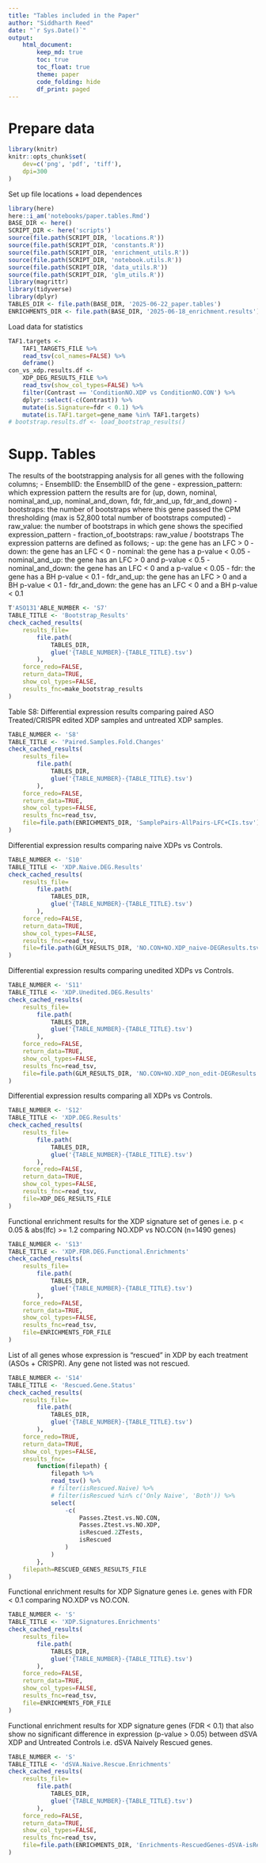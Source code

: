 ```yaml
---
title: "Tables included in the Paper"
author: "Siddharth Reed"
date: "`r Sys.Date()`"
output: 
    html_document:
        keep_md: true
        toc: true
        toc_float: true
        theme: paper
        code_folding: hide
        df_print: paged
---
```


<style type="text/css">
.main-container {
  max-width: 1800px !important;
  margin-left: auto;
  margin-right: auto;
}
</style>

# Prepare data

```r
library(knitr)
knitr::opts_chunk$set(
    dev=c('png', 'pdf', 'tiff'),
    dpi=300
)
```
Set up file locations + load dependences
```r
library(here)
here::i_am('notebooks/paper.tables.Rmd')
BASE_DIR <- here()
SCRIPT_DIR <- here('scripts')
source(file.path(SCRIPT_DIR, 'locations.R'))
source(file.path(SCRIPT_DIR, 'constants.R'))
source(file.path(SCRIPT_DIR, 'enrichment_utils.R'))
source(file.path(SCRIPT_DIR, 'notebook.utils.R'))
source(file.path(SCRIPT_DIR, 'data_utils.R'))
source(file.path(SCRIPT_DIR, 'glm_utils.R'))
library(magrittr)
library(tidyverse)
library(dplyr)
TABLES_DIR <- file.path(BASE_DIR, '2025-06-22_paper.tables')
ENRICHMENTS_DIR <- file.path(BASE_DIR, '2025-06-18_enrichment.results')

```
Load data for statistics
```r
TAF1.targets <- 
    TAF1_TARGETS_FILE %>%
    read_tsv(col_names=FALSE) %>% 
    deframe()
con_vs_xdp.results.df <- 
    XDP_DEG_RESULTS_FILE %>% 
    read_tsv(show_col_types=FALSE) %>% 
    filter(Contrast == 'ConditionNO.XDP vs ConditionNO.CON') %>% 
    dplyr::select(-c(Contrast)) %>% 
    mutate(is.Signature=fdr < 0.1) %>% 
    mutate(is.TAF1.target=gene_name %in% TAF1.targets)
# bootstrap.results.df <- load_bootstrap_results()
```

# Supp. Tables

The results of the bootstrapping analysis for all genes with the following columns; 
- EnsemblID: the EnsemblID of the gene 
- expression_pattern: which expression pattern the results are for (up, down, nominal, nominal_and_up, nominal_and_down, fdr, fdr_and_up, fdr_and_down) 
- bootstraps: the number of bootstraps where this gene passed the CPM thresholding (max is 52,800 total number of bootstraps computed) 
- raw_value: the number of bootstraps in which gene shows the specified expression_pattern 
- fraction_of_bootstraps: raw_value / bootstraps
The expression patterns are defined as follows; 
- up: the gene has an LFC > 0 
- down: the gene has an LFC < 0 
- nominal: the gene has a p-value < 0.05 
- nominal_and_up: the gene has an LFC > 0 and p-value < 0.5 
- nominal_and_down: the gene has an LFC < 0 and a p-value < 0.05 
- fdr: the gene has a BH p-value < 0.1 
- fdr_and_up: the gene has an LFC > 0 and a BH p-value < 0.1 
- fdr_and_down: the gene has an LFC < 0 and a BH p-value < 0.1
```r
T'ASO131'ABLE_NUMBER <- 'S7'
TABLE_TITLE <- 'Bootstrap_Results'
check_cached_results(
    results_file=
        file.path(
            TABLES_DIR, 
            glue('{TABLE_NUMBER}-{TABLE_TITLE}.tsv')
        ),
    force_redo=FALSE,
    return_data=TRUE,
    show_col_types=FALSE,
    results_fnc=make_bootstrap_results
)
```

Table S8: Differential expression results comparing paired ASO Treated/CRISPR edited XDP samples and untreated XDP samples.
```r
TABLE_NUMBER <- 'S8'
TABLE_TITLE <- 'Paired.Samples.Fold.Changes'
check_cached_results(
    results_file=
        file.path(
            TABLES_DIR, 
            glue('{TABLE_NUMBER}-{TABLE_TITLE}.tsv')
        ),
    force_redo=FALSE,
    return_data=TRUE,
    show_col_types=FALSE,
    results_fnc=read_tsv,
    file=file.path(ENRICHMENTS_DIR, 'SamplePairs-AllPairs-LFC+CIs.tsv')
)
```

Differential expression results comparing naive XDPs vs Controls.
```r
TABLE_NUMBER <- 'S10'
TABLE_TITLE <- 'XDP.Naive.DEG.Results'
check_cached_results(
    results_file=
        file.path(
            TABLES_DIR, 
            glue('{TABLE_NUMBER}-{TABLE_TITLE}.tsv')
        ),
    force_redo=FALSE,
    return_data=TRUE,
    show_col_types=FALSE,
    results_fnc=read_tsv,
    file=file.path(GLM_RESULTS_DIR, 'NO.CON+NO.XDP_naive-DEGResults.tsv')
)
```

Differential expression results comparing unedited XDPs vs Controls.
```r
TABLE_NUMBER <- 'S11'
TABLE_TITLE <- 'XDP.Unedited.DEG.Results'
check_cached_results(
    results_file=
        file.path(
            TABLES_DIR, 
            glue('{TABLE_NUMBER}-{TABLE_TITLE}.tsv')
        ),
    force_redo=FALSE,
    return_data=TRUE,
    show_col_types=FALSE,
    results_fnc=read_tsv,
    file=file.path(GLM_RESULTS_DIR, 'NO.CON+NO.XDP_non_edit-DEGResults.tsv')
)
```

Differential expression results comparing all XDPs vs Controls.
```r
TABLE_NUMBER <- 'S12'
TABLE_TITLE <- 'XDP.DEG.Results'
check_cached_results(
    results_file=
        file.path(
            TABLES_DIR, 
            glue('{TABLE_NUMBER}-{TABLE_TITLE}.tsv')
        ),
    force_redo=FALSE,
    return_data=TRUE,
    show_col_types=FALSE,
    results_fnc=read_tsv,
    file=XDP_DEG_RESULTS_FILE
)
```

Functional enrichment results for the XDP signature set of genes i.e. p < 0.05 & abs(lfc) >= 1.2 comparing NO.XDP vs NO.CON (n=1490 genes)
```r
TABLE_NUMBER <- 'S13'
TABLE_TITLE <- 'XDP.FDR.DEG.Functional.Enrichments'
check_cached_results(
    results_file=
        file.path(
            TABLES_DIR, 
            glue('{TABLE_NUMBER}-{TABLE_TITLE}.tsv')
        ),
    force_redo=FALSE,
    return_data=TRUE,
    show_col_types=FALSE,
    results_fnc=read_tsv,
    file=ENRICHMENTS_FDR_FILE
)
```

List of all genes whose expression is "rescued" in XDP by each treatment (ASOs + CRISPR). Any gene not listed was not rescued.
```r
TABLE_NUMBER <- 'S14'
TABLE_TITLE <- 'Rescued.Gene.Status'
check_cached_results(
    results_file=
        file.path(
            TABLES_DIR, 
            glue('{TABLE_NUMBER}-{TABLE_TITLE}.tsv')
        ),
    force_redo=TRUE,
    return_data=TRUE,
    show_col_types=FALSE,
    results_fnc=
        function(filepath) {
            filepath %>%
            read_tsv() %>%
            # filter(isRescued.Naive) %>% 
            # filter(isRescued %in% c('Only Naive', 'Both')) %>%
            select( 
                -c(
                    Passes.Ztest.vs.NO.CON,
                    Passes.Ztest.vs.NO.XDP,
                    isRescued.2ZTests,
                    isRescued
                )
            )
        },
    filepath=RESCUED_GENES_RESULTS_FILE
)
```

Functional enrichment results for XDP Signature genes i.e. genes with FDR < 0.1 comparing NO.XDP vs NO.CON.
```r
TABLE_NUMBER <- 'S'
TABLE_TITLE <- 'XDP.Signatures.Enrichments'
check_cached_results(
    results_file=
        file.path(
            TABLES_DIR, 
            glue('{TABLE_NUMBER}-{TABLE_TITLE}.tsv')
        ),
    force_redo=FALSE,
    return_data=TRUE,
    show_col_types=FALSE,
    results_fnc=read_tsv,
    file=ENRICHMENTS_FDR_FILE
)
```

Functional enrichment results for XDP signature genes (FDR < 0.1) that also show no significant difference in expression (p-value > 0.05) between dSVA XDP and Untreated Controls i.e. dSVA Naively Rescued genes.
```r
TABLE_NUMBER <- 'S'
TABLE_TITLE <- 'dSVA.Naive.Rescue.Enrichments'
check_cached_results(
    results_file=
        file.path(
            TABLES_DIR, 
            glue('{TABLE_NUMBER}-{TABLE_TITLE}.tsv')
        ),
    force_redo=FALSE,
    return_data=TRUE,
    show_col_types=FALSE,
    results_fnc=read_tsv,
    file=file.path(ENRICHMENTS_DIR, 'Enrichments-RescuedGenes-dSVA-isRescued.Naive-NoOverlap.tsv')
)
```
